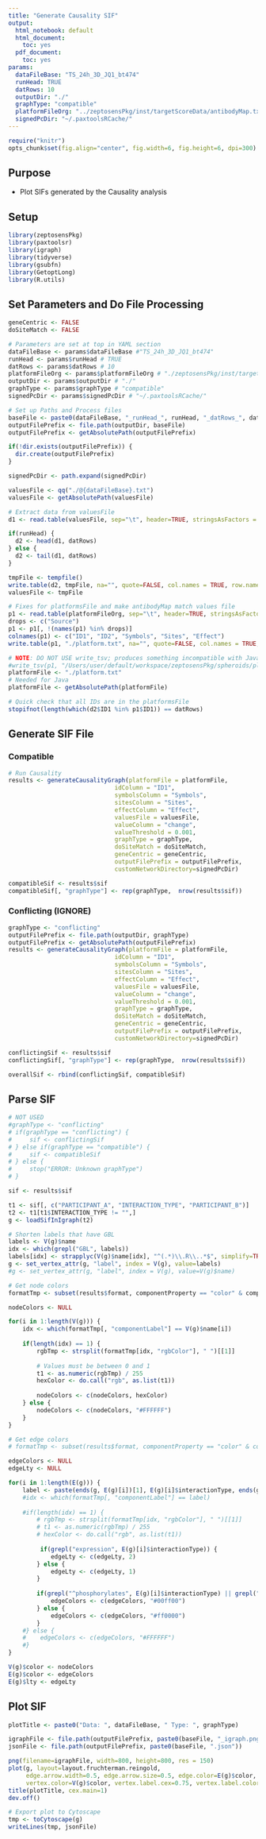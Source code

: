 ```yaml
---
title: "Generate Causality SIF"
output:
  html_notebook: default
  html_document:
    toc: yes
  pdf_document:
    toc: yes
params:
  dataFileBase: "TS_24h_3D_JQ1_bt474"
  runHead: TRUE   
  datRows: 10
  outputDir: "./"
  graphType: "compatible"
  platformFileOrg: "../zeptosensPkg/inst/targetScoreData/antibodyMap.txt"
  signedPcDir: "~/.paxtoolsRCache/"
---
```


```r
require("knitr")
opts_chunk$set(fig.align="center", fig.width=6, fig.height=6, dpi=300)
```

## Purpose
* Plot SIFs generated by the Causality analysis

## Setup 
```r
library(zeptosensPkg)
library(paxtoolsr)
library(igraph)
library(tidyverse)
library(gsubfn)
library(GetoptLong)
library(R.utils)
```

## Set Parameters and Do File Processing 
```r
geneCentric <- FALSE
doSiteMatch <- FALSE

# Parameters are set at top in YAML section
dataFileBase <- params$dataFileBase #"TS_24h_3D_JQ1_bt474"
runHead <- params$runHead # TRUE
datRows <- params$datRows # 10
platformFileOrg <- params$platformFileOrg # "./zeptosensPkg/inst/targetScoreData/antibodyMap.txt"
outputDir <- params$outputDir # "./"
graphType <- params$graphType # "compatible"
signedPcDir <- params$signedPcDir # "~/.paxtoolsRCache/"

# Set up Paths and Process files
baseFile <- paste0(dataFileBase, "_runHead_", runHead, "_datRows_", datRows, "_graphType_", graphType)
outputFilePrefix <- file.path(outputDir, baseFile)
outputFilePrefix <- getAbsolutePath(outputFilePrefix)

if(!dir.exists(outputFilePrefix)) {
  dir.create(outputFilePrefix)
}

signedPcDir <- path.expand(signedPcDir)

valuesFile <- qq("./@{dataFileBase}.txt")
valuesFile <- getAbsolutePath(valuesFile)

# Extract data from valuesFile
d1 <- read.table(valuesFile, sep="\t", header=TRUE, stringsAsFactors = FALSE)

if(runHead) {
  d2 <- head(d1, datRows)
} else {
  d2 <- tail(d1, datRows)
}

tmpFile <- tempfile()
write.table(d2, tmpFile, na="", quote=FALSE, col.names = TRUE, row.names=FALSE, sep="\t")
valuesFile <- tmpFile

# Fixes for platformsFile and make antibodyMap match values file
p1 <- read.table(platformFileOrg, sep="\t", header=TRUE, stringsAsFactors = FALSE, fill = TRUE)
drops <- c("Source")
p1 <- p1[, !(names(p1) %in% drops)]
colnames(p1) <- c("ID1", "ID2", "Symbols", "Sites", "Effect")
write.table(p1, "./platform.txt", na="", quote=FALSE, col.names = TRUE, row.names=FALSE, sep="\t")

# NOTE: DO NOT USE write_tsv; produces something incompatible with Java; ghost quotes """
#write_tsv(p1, "/Users/user/default/workspace/zeptosensPkg/spheroids/platform.txt", na="")
platformFile <- "./platform.txt"
# Needed for Java
platformFile <- getAbsolutePath(platformFile)

# Quick check that all IDs are in the platformsFile
stopifnot(length(which(d2$ID1 %in% p1$ID1)) == datRows)
```

## Generate SIF File
### Compatible
```r
# Run Causality
results <- generateCausalityGraph(platformFile = platformFile, 
                              idColumn = "ID1", 
                              symbolsColumn = "Symbols",  
                              sitesColumn = "Sites",
                              effectColumn = "Effect", 
                              valuesFile = valuesFile, 
                              valueColumn = "change", 
                              valueThreshold = 0.001,
                              graphType = graphType, 
                              doSiteMatch = doSiteMatch,
                              geneCentric = geneCentric, 
                              outputFilePrefix = outputFilePrefix,
                              customNetworkDirectory=signedPcDir)

compatibleSif <- results$sif
compatibleSif[, "graphType"] <- rep(graphType,  nrow(results$sif))
```

### Conflicting (IGNORE)
```r
graphType <- "conflicting"
outputFilePrefix <- file.path(outputDir, graphType)
outputFilePrefix <- getAbsolutePath(outputFilePrefix)
results <- generateCausalityGraph(platformFile = platformFile, 
                              idColumn = "ID1", 
                              symbolsColumn = "Symbols",  
                              sitesColumn = "Sites",
                              effectColumn = "Effect", 
                              valuesFile = valuesFile, 
                              valueColumn = "change", 
                              valueThreshold = 0.001,
                              graphType = graphType, 
                              doSiteMatch = doSiteMatch,
                              geneCentric = geneCentric, 
                              outputFilePrefix = outputFilePrefix,
                              customNetworkDirectory=signedPcDir)

conflictingSif <- results$sif
conflictingSif[, "graphType"] <- rep(graphType,  nrow(results$sif))

overallSif <- rbind(conflictingSif, compatibleSif)
```

## Parse SIF 
```r
# NOT USED
#graphType <- "conflicting"
# if(graphType == "conflicting") {
#     sif <- conflictingSif
# } else if(graphType == "compatible") {
#     sif <- compatibleSif
# } else {
#     stop("ERROR: Unknown graphType")
# }

sif <- results$sif

t1 <- sif[, c("PARTICIPANT_A", "INTERACTION_TYPE", "PARTICIPANT_B")]
t2 <- t1[t1$INTERACTION_TYPE != "",]
g <- loadSifInIgraph(t2)

# Shorten labels that have GBL
labels <- V(g)$name
idx <- which(grepl("GBL", labels))
labels[idx] <- strapplyc(V(g)$name[idx], "^(.*)\\.R\\..*$", simplify=TRUE)
g <- set_vertex_attr(g, "label", index = V(g), value=labels)
#g <- set_vertex_attr(g, "label", index = V(g), value=V(g)$name)

# Get node colors
formatTmp <- subset(results$format, componentProperty == "color" & componentType == "node", select = c(componentLabel, rgbColor))

nodeColors <- NULL 

for(i in 1:length(V(g))) {
    idx <- which(formatTmp[, "componentLabel"] == V(g)$name[i])
    
    if(length(idx) == 1) {
        rgbTmp <- strsplit(formatTmp[idx, "rgbColor"], " ")[[1]]
        
        # Values must be between 0 and 1
        t1 <- as.numeric(rgbTmp) / 255
        hexColor <- do.call("rgb", as.list(t1))
        
        nodeColors <- c(nodeColors, hexColor)
    } else {
        nodeColors <- c(nodeColors, "#FFFFFF")
    }
}

# Get edge colors 
# formatTmp <- subset(results$format, componentProperty == "color" & componentType == "edge", select = c(componentLabel, rgbColor))

edgeColors <- NULL 
edgeLty <- NULL

for(i in 1:length(E(g))) {
    label <- paste(ends(g, E(g)[i])[1], E(g)[i]$interactionType, ends(g, E(g)[i])[2], sep=" ")
    #idx <- which(formatTmp[, "componentLabel"] == label)
    
    #if(length(idx) == 1) {
        # rgbTmp <- strsplit(formatTmp[idx, "rgbColor"], " ")[[1]]
        # t1 <- as.numeric(rgbTmp) / 255
        # hexColor <- do.call("rgb", as.list(t1))
       
         if(grepl("expression", E(g)[i]$interactionType)) {
            edgeLty <- c(edgeLty, 2)            
        } else {
            edgeLty <- c(edgeLty, 1) 
        }
        
        if(grepl("^phosphorylates", E(g)[i]$interactionType) || grepl("^upregulates", E(g)[i]$interactionType)) {
            edgeColors <- c(edgeColors, "#00ff00")            
        } else {
            edgeColors <- c(edgeColors, "#ff0000")    
        }
    #} else {
    #    edgeColors <- c(edgeColors, "#FFFFFF")
    #}
}

V(g)$color <- nodeColors
E(g)$color <- edgeColors
E(g)$lty <- edgeLty
```

## Plot SIF
```r
plotTitle <- paste0("Data: ", dataFileBase, " Type: ", graphType)

igraphFile <- file.path(outputFilePrefix, paste0(baseFile, "_igraph.png"))
jsonFile <- file.path(outputFilePrefix, paste0(baseFile, ".json"))

png(filename=igraphFile, width=800, height=800, res = 150)
plot(g, layout=layout.fruchterman.reingold, 
     edge.arrow.width=0.5, edge.arrow.size=0.5, edge.color=E(g)$color, edge.lty=E(g)$lty,
     vertex.color=V(g)$color, vertex.label.cex=0.75, vertex.label.color="black", vertex.label.family="Arial", vertex.label=V(g)$label)
title(plotTitle, cex.main=1)
dev.off()

# Export plot to Cytoscape
tmp <- toCytoscape(g)
writeLines(tmp, jsonFile)
```









